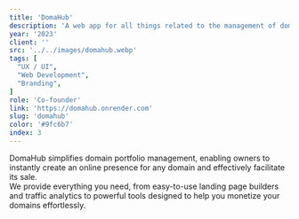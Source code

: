 ```yaml
---
title: 'DomaHub'
description: 'A web app for all things related to the management of domain name portfolios.'
year: '2023'
client: ''
src: '../../images/domahub.webp'
tags: [
  "UX / UI",
  "Web Development",
  "Branding",
]
role: 'Co-founder'
link: 'https://domahub.onrender.com'
slug: 'domahub'
color: '#9fc6b7'
index: 3
---
```

DomaHub simplifies domain portfolio management, enabling owners to instantly create an online presence for any domain and effectively facilitate its sale.
<br />
We provide everything you need, from easy-to-use landing page builders and traffic analytics to powerful tools designed to help you monetize your domains effortlessly.